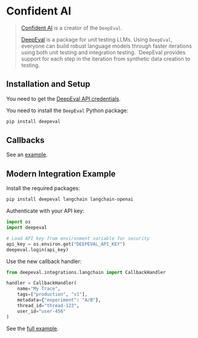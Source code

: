 # Confident AI

>[Confident AI](https://confident-ai.com) is a creator of the `DeepEval`.
>
>[DeepEval](https://github.com/confident-ai/deepeval) is a package for unit testing LLMs.
> Using `DeepEval`, everyone can build robust language models through faster iterations
> using both unit testing and integration testing. `DeepEval provides support for each step in the iteration
> from synthetic data creation to testing.

## Installation and Setup

You need to get the [DeepEval API credentials](https://app.confident-ai.com).

You need to install the `DeepEval` Python package:

```bash
pip install deepeval
```

## Callbacks

See an [example](/docs/integrations/callbacks/confident).


## Modern Integration Example

Install the required packages:

```bash
pip install deepeval langchain langchain-openai
```

Authenticate with your API key:

```python
import os
import deepeval

# Load API key from environment variable for security
api_key = os.environ.get("DEEPEVAL_API_KEY")
deepeval.login(api_key)
```

Use the new callback handler:

```python
from deepeval.integrations.langchain import CallbackHandler

handler = CallbackHandler(
    name="My Trace",
    tags=["production", "v1"],
    metadata={"experiment": "A/B"},
    thread_id="thread-123",
    user_id="user-456"
)
```

See the [full example](/docs/integrations/callbacks/confident).